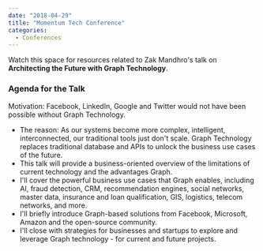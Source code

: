 ```yaml
---
date: "2018-04-29"
title: "Momentum Tech Conference"
categories:
  - Conferences
---
```


Watch this space for resources related to Zak Mandhro's talk on **Architecting the Future with Graph Technology**.

### Agenda for the Talk

Motivation: Facebook, LinkedIn, Google and Twitter would not have been possible without Graph Technology.

- The reason: As our systems become more complex, intelligent, interconnected, our traditional tools just don't scale. Graph Technology replaces traditional database and APIs to unlock the business use cases of the future.
- This talk will provide a business-oriented overview of the limitations of current technology and the advantages Graph.
- I'll cover the powerful business use cases that Graph enables, including AI, fraud detection, CRM, recommendation engines, social networks, master data, insurance and loan qualification, GIS, logistics, telecom networks, and more.
- I'll briefly introduce Graph-based solutions from Facebook, Microsoft, Amazon and the open-source community.
- I'll close with strategies for businesses and startups to explore and leverage Graph technology - for current and future projects.
